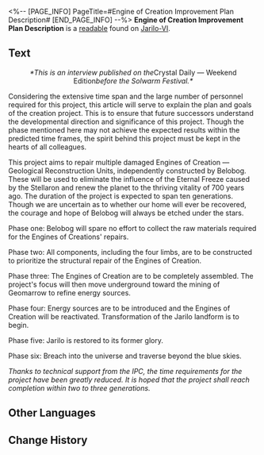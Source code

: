 <%-- [PAGE_INFO]
PageTitle=#Engine of Creation Improvement Plan Description#
[END_PAGE_INFO] --%>
{{Readable Infobox
|id           = 253
|partIds      = 190502
|title        = 
|image        = Item Jarilo-VI Readable.png
|world        = Jarilo-VI
|parts        = 1
|author       = <!--to be added-->
|description  = The formal description of the Engine of Creation improvement plan. Presents a visionary outlook into a distant future.
|part1        = Engine of Creation Improvement Plan Description
|source1      = {{cx|Source missing}}
|characters   = 
|factions     = Interastral Peace Corporation
}}
'''Engine of Creation Improvement Plan Description''' is a [[readable]] found on [[Jarilo-VI]].
<!--
==Location==
{{Map Embed|<map name>|<marker id>}}
-->
==Text==
<div align="center">''*This is an interview published on the ''Crystal Daily &mdash; Weekend Edition'' before the Solwarm Festival.*''

{{Size|+4|Engine of Creation Improvement Plan Description}}</div>

Considering the extensive time span and the large number of personnel required for this project, this article will serve to explain the plan and goals of the creation project. This is to ensure that future successors understand the developmental direction and significance of this project. Though the phase mentioned here may not achieve the expected results within the predicted time frames, the spirit behind this project must be kept in the hearts of all colleagues.

This project aims to repair multiple damaged Engines of Creation &mdash; Geological Reconstruction Units, independently constructed by Belobog. These will be used to eliminate the influence of the Eternal Freeze caused by the Stellaron and renew the planet to the thriving vitality of 700 years ago. The duration of the project is expected to span ten generations. Though we are uncertain as to whether our home will ever be recovered, the courage and hope of Belobog will always be etched under the stars.

Phase one: Belobog will spare no effort to collect the raw materials required for the Engines of Creations' repairs.

Phase two: All components, including the four limbs, are to be constructed to prioritize the structural repair of the Engines of Creation.

Phase three: The Engines of Creation are to be completely assembled. The project's focus will then move underground toward the mining of Geomarrow to refine energy sources.

Phase four: Energy sources are to be introduced and the Engines of Creation will be reactivated. Transformation of the Jarilo landform is to begin.

Phase five: Jarilo is restored to its former glory.

Phase six: Breach into the universe and traverse beyond the blue skies.

''Thanks to technical support from the IPC, the time requirements for the project have been greatly reduced. It is hoped that the project shall reach completion within two to three generations.''

<!--
==Trivia==
* 
-->
==Other Languages==
{{Other Languages
|en   = Engine of Creation Improvement Plan Description
|zhs  = 造物引擎修缮计划详述
|zht  = 造物引擎修繕計畫詳述
|ja   = 造物エンジン修復計画の詳細
|ko   = 창조의 엔진 수리 계획 상세 설명서
|es   = Descripción del plan de mejora del Motor de la Creación
|fr   = Description du plan d'amélioration du Moteur de la création
|ru   = Описание плана улучшения Двигателя созидания
|th   = คำอธิบายแผนการซ่อมแซม Engine of Creation
|vi   = Chi Tiết Kế Hoạch Sửa Chữa Gốc Rễ Của Tạo Vật
|de   = Beschreibung des Verbesserungsplans für den Motor der Schöpfung
|id   = Rincian Rencana Perbaikan Engine of Creation
|pt   = Descrição do Plano de Melhoria do Motor da Criação
}}

==Change History==
{{Change History|1.4}}
